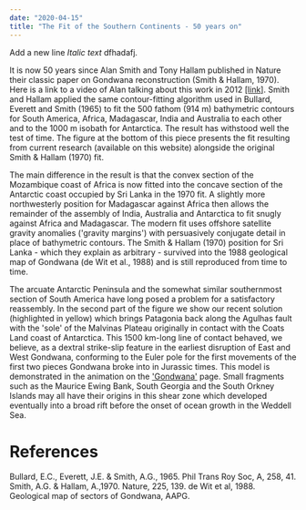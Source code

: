 ```yaml
---
date: "2020-04-15"
title: "The Fit of the Southern Continents - 50 years on"
---
```


Add a new line *Italic text* dfhadafj.

It is now 50 years since Alan Smith and Tony Hallam published in Nature their
classic paper on  Gondwana reconstruction (Smith & Hallam, 1970). Here is a link
to a video of Alan talking about  this work in 2012
[\[link\]](https://youtu.be/SXzyEzhY23g). Smith and Hallam applied the same
contour-fitting algorithm used in  Bullard, Everett and Smith (1965) to fit the
500 fathom (914 m) bathymetric contours for South  America, Africa, Madagascar,
India and Australia to each other and to the 1000 m isobath for  Antarctica. The
result has withstood well the test of time. The figure at the bottom of this
piece  presents the fit resulting from current research (available on this
website) alongside the original  Smith & Hallam (1970) fit.

The main difference in the result is that the convex section of the Mozambique
coast of Africa is  now fitted into the concave section of the Antarctic coast
occupied by Sri Lanka in the 1970 fit. A  slightly more northwesterly position
for Madagascar against Africa then allows the remainder of  the assembly of
India, Australia and Antarctica to fit snugly against Africa and Madagascar.
The  modern fit uses offshore satellite gravity anomalies ('gravity
margins') with persuasively conjugate  detail in place of bathymetric
contours. The Smith & Hallam (1970) position for Sri Lanka - which  they
explain as arbitrary - survived into the 1988 geological map of Gondwana (de
Wit et al.,  1988) and is still reproduced from time to time.

The arcuate Antarctic Peninsula and the somewhat similar southernmost section of
South America  have long posed a problem for a satisfactory reassembly. In the
second part of the figure we  show our recent solution (highlighted in yellow)
which brings Patagonia back along the Agulhas  fault with the 'sole' of the
Malvinas Plateau originally in contact with the Coats Land coast of  Antarctica.
This 1500 km-long line of contact behaved, we believe, as a dextral strike-slip
feature  in the earliest disruption of East and West Gondwana, conforming to the
Euler pole for the first  movements of the first two pieces Gondwana broke into
in Jurassic times. This model is  demonstrated in the animation on the
['Gondwana'](/gondwana) page. Small fragments such as the Maurice  Ewing Bank,
South Georgia and the South Orkney Islands may all have their origins in this
shear  zone which developed eventually into a broad rift before the onset of
ocean growth in the Weddell Sea.  

<PublishDate updated="2020-07-31"/>

# References

<Reference>
Bullard, E.C., Everett, J.E. & Smith, A.G., 1965. Phil Trans Roy Soc, A, 258, 41.
Smith, A.G. & Hallam, A.,1970. Nature, 225, 139.
</Reference>
<Reference>
de Wit et al, 1988. Geological map of sectors of Gondwana, AAPG.
</Reference>

